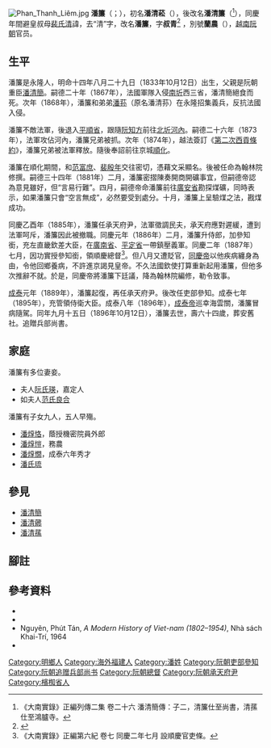 [[File:Phan_Thanh_Liêm.jpg|thumb]]
'''潘簾'''（{{vie|v=Phan Liêm|hn=潘簾}}；{{bd|1833年|10月12日|1896年|10月21日|catIdx=P潘}}），初名'''潘清菘'''（{{vie|v=Phan Thanh Tòng|hn=潘清菘}}），後改名'''潘清簾'''（{{vie|v=Phan Thanh Liêm|hn=潘清簾}}<ref>《大南實錄》正編列傳二集 卷二十六 潘清簡傳：子二，清簾仕至尚書，清蓀仕至鴻臚寺。</ref>），同慶年間避皇叔母[[裴氏清|裴氏清]]諱，去“清”字，改名'''潘簾'''，字'''叔青'''<ref>{{Cite web |url=http://140.109.24.175/pasweb/Opac_book/book_detail.asp?systemno=0000003764 |title=《梁溪詩草》詳細資料 |access-date=2011-03-22 |archive-date=2016-03-04 |archive-url=https://web.archive.org/web/20160304090637/http://140.109.24.175/pasweb/Opac_book/book_detail.asp?systemno=0000003764 |dead-url=yes }}</ref>
，別號'''蘭農'''（{{vie|v='''Lan Nông'''|hn=蘭農}}），[[越南|越南]][[阮朝|阮朝]]官员。

==生平==
潘簾是永隆人，明命十四年八月二十九日（1833年10月12日）出生，父親是阮朝重臣[[潘清簡|潘清簡]]。嗣德二十年（1867年），法國軍隊入侵[[南圻|南圻]]西三省，潘清簡絕食而死。次年（1868年），潘簾和弟弟[[潘荪|潘荪]]（原名潘清荪）在永隆招集義兵，反抗法國入侵。

潘簾不敵法軍，後退入[[平順省|平順省]]，跟隨[[阮知方|阮知方]]前往[[北圻|北圻]][[河內|河內]]。嗣德二十六年（1873年），法軍攻佔河內，潘簾兄弟被抓。次年（1874年），越法簽訂《[[第二次西貢條約|第二次西貢條約]]》，潘簾兄弟被法軍釋放。隨後奉詔前往京城[[順化|順化]]。

潘簾在順化期間，和[[范富庶|范富庶]]、[[裴殷年|裴殷年]]交往密切，憑藉文采顯名。後被任命為翰林院修撰。嗣德三十四年（1881年）二月，潘簾密摺陳奏開商開礦事宜，但嗣德帝認為意見雖好，但“言易行難”。四月，嗣德帝命潘簾前往[[廣安省|廣安省]]勘探煤礦，同時表示，如果潘簾只會“空言無成”，必然要受到處分。十月，潘簾上呈驗煤之法，戡煤成功。

同慶乙酉年（1885年），潘簾任承天府尹，法軍徵調民夫，承天府應對遲緩，遭到法軍呵斥，潘簾因此被撤職。同慶元年（1886年）二月，潘簾升侍郎，加參知銜，充左直畿欽差大臣，在[[廣南省|廣南省]]、[[平定省|平定省]]一帶鎮壓義軍。同慶二年（1887年）七月，因功實授參知銜，領順慶總督<ref>《大南實錄》正編第六紀 卷七 同慶二年七月 設順慶官吏條。</ref>。但八月又遭貶官，[[同慶帝|同慶帝]]以他疾病纏身為由，令他回鄉養病，不許進京謁見皇帝。不久法國欽使打算重新起用潘簾，但他多次推辭不就。於是，同慶帝將潘簾下廷議，降為翰林院編修，勒令致事。

[[成泰|成泰]]元年（1889年），潘簾起復，再任承天府尹。後改任吏部參知。成泰七年（1895年），充管領侍衛大臣。成泰八年（1896年），[[成泰帝|成泰帝]]巡幸海雲關，潘簾冒病隨駕。同年九月十五日（1896年10月12日），潘簾去世，壽六十四歲，葬安舊社。追贈兵部尚書。

==家庭==
潘簾有多位妻妾。
*夫人[[阮氏瑛|阮氏瑛]]，嘉定人
*如夫人[[范氏良合|范氏良合]]

潘簾有子女九人，五人早殤。
*[[潘焞恪|潘焞恪]]，蔭授機密院員外郎
*[[潘焞愷|潘焞愷]]，務農
*[[潘焞憪|潘焞憪]]，成泰六年秀才
*[[潘氏琉|潘氏琉]]

==參見==
* [[潘清簡|潘清簡]]
* [[潘清薌|潘清薌]]
* [[潘清蓀|潘清蓀]]

==腳註==
{{reflist}}

== 參考資料 ==
* {{cite book|title= The Last Emperors of Vietnam: from Tu Duc to Bao Dai |first=Oscar |last=Chapuis |publisher=[[Greenwood_Press|Greenwood Press]] | year=2000 |isbn=0-313-31170-6}}
* {{cite book|title=Understanding Vietnam |url=https://archive.org/details/understandingvie00jami |first=Neil L. |last=Jamieson  |publisher=University of California Press |year=1995 |isbn=0520201574}} 
* Nguyẽn, Phút Tán, ''A Modern History of Viet-nam (1802–1954)'', Nhà sách Khai-Trí, 1964
* {{cite book |title=Việt Nam: borderless histories |author=Tran, Nhung Tuyet; Reid, Anthony |publisher=University of Wisconsin Press |year=2006 |isbn=0299217744}}

[[Category:明鄉人|Category:明鄉人]]
[[Category:海外福建人|Category:海外福建人]]
[[Category:潘姓|Category:潘姓]]
[[Category:阮朝吏部參知|Category:阮朝吏部參知]]
[[Category:阮朝追赠兵部尚书|Category:阮朝追赠兵部尚书]]
[[Category:阮朝總督|Category:阮朝總督]]
[[Category:阮朝承天府尹|Category:阮朝承天府尹]]
[[Category:檳椥省人|Category:檳椥省人]]
